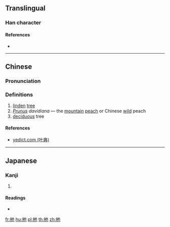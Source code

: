 ==Translingual==

===Han character===
{{Han char|rn=75|rad=木|as=03|sn=7|four=44912|canj=DPD|ids=⿰木也}}

====References====
* {{Han ref|kx=0512.100|dkj=14478|dj=0898.020|hdz=21163.010|uh=675D|ud=26461|bh=CB44|bd=52036}}

----

==Chinese==
{{zh-forms}}

===Pronunciation===
{{zh-pron
|m=yí
|c=ji4
|mc=y
|oc=y
|ma=
|cat=n,pn
}}

===Definitions===
# [[linden]] [[tree]]
# ''[[Prunus]] davidiana'' — the [[mountain]] [[peach]] or Chinese [[wild]] peach
# [[deciduous]] tree

====References====
* [http://yedict.com/htm/67/675D.htm yedict.com (叶典)]

----

==Japanese==

===Kanji===
{{ja-kanji|grade=|rs=木03}}

# {{defn|lang=ja|sort=木03}}

====Readings====
* {{ja-readings|on=[[ち]] (chi), [[じ]] (ji), [[し]] (shi), [[い]] (i)|kun=[[まがき]] (magaki)}}

[[fr:杝]]
[[hu:杝]]
[[pl:杝]]
[[th:杝]]
[[zh:杝]]